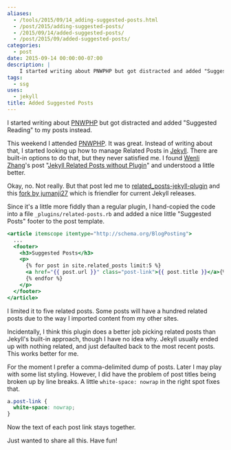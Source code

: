 ```yaml
---
aliases:
  - /tools/2015/09/14_adding-suggested-posts.html
  - /post/2015/adding-suggested-posts/
  - /2015/09/14/added-suggested-posts/
  - /post/2015/09/added-suggested-posts/
categories:
  - post
date: 2015-09-14 00:00:00-07:00
description: |
    I started writing about PNWPHP but got distracted and added "Suggested Reading" to my posts instead.
tags:
  - ssg
uses:
  - jekyll
title: Added Suggested Posts
---
```


I started writing about [PNWPHP][] but got distracted and added "Suggested
Reading" to my posts instead.

[PNWPHP]: http://www.pnwphp.com/

This weekend I attended [PNWPHP][]. It was great. Instead of writing about that,
I started looking up how to manage Related Posts in [Jekyll][]. There are built-in
options to do that, but they never satisfied me. I found [Wenli Zhang][]'s post
"[Jekyll Related Posts without Plugin][]" and understood a little better.

Okay, no. Not really. But that post led me to [related_posts-jekyll-plugin][] and
this [fork by jumanji27][] which is friendler for current Jekyll releases.

[Jekyll]: http://jekyllrb.com
[Wenli Zhang]: http://zhangwenli.com/
[Jekyll Related Posts without Plugin]: http://zhangwenli.com/blog/2014/07/15/jekyll-related-posts-without-plugin/
[related_posts-jekyll-plugin]: https://github.com/LawrenceWoodman/related_posts-jekyll_plugin
[fork by jumanji27]: https://github.com/jumanji27/related_posts-jekyll_plugin

Since it's a little more fiddly than a regular plugin, I hand-copied the code into a file `_plugins/related-posts.rb`
and added a nice little "Suggested Posts" footer to the post template.

```handlebars {% process=false %}
<article itemscope itemtype="http://schema.org/BlogPosting">
  ...
  <footer>
    <h3>Suggested Posts</h3>
    <p>
      {% for post in site.related_posts limit:5 %}
      <a href="{{ post.url }}" class="post-link">{{ post.title }}</a>{% unless forloop.last %}, {% endunless %}
      {% endfor %}
    </p>
  </footer>
</article>
```

I limited it to five related posts. Some posts will
have a hundred related posts due to the way I imported content from my other
sites.

Incidentally, I think this plugin does a better job picking related posts than
Jekyll's built-in approach, though I have no idea why. Jekyll usually ended up
with nothing related, and just defaulted back to the most recent posts. This
works better for me.

For the moment I prefer a comma-delimited dump of posts. Later I may play with
some list styling. However, I did have the problem of post titles being broken
up by line breaks. A little `white-space: nowrap` in the right spot fixes that.

```css
a.post-link {
  white-space: nowrap;
}
```

Now the text of each post link stays together.

Just wanted to share all this. Have fun!
